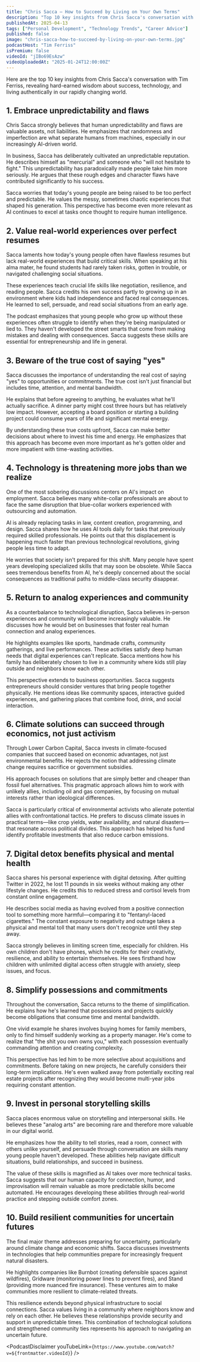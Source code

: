 ```yaml
---
title: "Chris Sacca — How to Succeed by Living on Your Own Terms"
description: "Top 10 key insights from Chris Sacca's conversation with Tim Ferriss, revealing hard-earned wisdom about success, technology, and living authentically in our rapidly changing world."
publishedAt: 2025-04-13
tags: ["Personal Development", "Technology Trends", "Career Advice"]
published: false
image: "chris-sacca-how-to-succeed-by-living-on-your-own-terms.jpg"
podcastHost: "Tim Ferriss"
isPremium: false
videoId: "jIBo69EsAzw"
videoUploadedAt: "2025-01-24T12:00:00Z"
---
```



<PodcastSummaryPageLayout frontmatter={frontmatter}>

Here are the top 10 key insights from Chris Sacca's conversation with Tim Ferriss, revealing hard-earned wisdom about success, technology, and living authentically in our rapidly changing world.

## 1. Embrace unpredictability and flaws

Chris Sacca strongly believes that human unpredictability and flaws are valuable assets, not liabilities. He emphasizes that randomness and imperfection are what separate humans from machines, especially in our increasingly AI-driven world.

In business, Sacca has deliberately cultivated an unpredictable reputation. He describes himself as "mercurial" and someone who "will not hesitate to fight." This unpredictability has paradoxically made people take him more seriously. He argues that these rough edges and character flaws have contributed significantly to his success.

Sacca worries that today's young people are being raised to be too perfect and predictable. He values the messy, sometimes chaotic experiences that shaped his generation. This perspective has become even more relevant as AI continues to excel at tasks once thought to require human intelligence.

## 2. Value real-world experiences over perfect resumes

Sacca laments how today's young people often have flawless resumes but lack real-world experiences that build critical skills. When speaking at his alma mater, he found students had rarely taken risks, gotten in trouble, or navigated challenging social situations.

These experiences teach crucial life skills like negotiation, resilience, and reading people. Sacca credits his own success partly to growing up in an environment where kids had independence and faced real consequences. He learned to sell, persuade, and read social situations from an early age.

The podcast emphasizes that young people who grow up without these experiences often struggle to identify when they're being manipulated or lied to. They haven't developed the street smarts that come from making mistakes and dealing with consequences. Sacca suggests these skills are essential for entrepreneurship and life in general.

## 3. Beware of the true cost of saying "yes"

Sacca discusses the importance of understanding the real cost of saying "yes" to opportunities or commitments. The true cost isn't just financial but includes time, attention, and mental bandwidth.

He explains that before agreeing to anything, he evaluates what he'll actually sacrifice. A dinner party might cost three hours but has relatively low impact. However, accepting a board position or starting a building project could consume years of life and significant mental energy.

By understanding these true costs upfront, Sacca can make better decisions about where to invest his time and energy. He emphasizes that this approach has become even more important as he's gotten older and more impatient with time-wasting activities.

## 4. Technology is threatening more jobs than we realize

One of the most sobering discussions centers on AI's impact on employment. Sacca believes many white-collar professionals are about to face the same disruption that blue-collar workers experienced with outsourcing and automation.

AI is already replacing tasks in law, content creation, programming, and design. Sacca shares how he uses AI tools daily for tasks that previously required skilled professionals. He points out that this displacement is happening much faster than previous technological revolutions, giving people less time to adapt.

He worries that society isn't prepared for this shift. Many people have spent years developing specialized skills that may soon be obsolete. While Sacca sees tremendous benefits from AI, he's deeply concerned about the social consequences as traditional paths to middle-class security disappear.

## 5. Return to analog experiences and community

As a counterbalance to technological disruption, Sacca believes in-person experiences and community will become increasingly valuable. He discusses how he would bet on businesses that foster real human connection and analog experiences.

He highlights examples like sports, handmade crafts, community gatherings, and live performances. These activities satisfy deep human needs that digital experiences can't replicate. Sacca mentions how his family has deliberately chosen to live in a community where kids still play outside and neighbors know each other.

This perspective extends to business opportunities. Sacca suggests entrepreneurs should consider ventures that bring people together physically. He mentions ideas like community spaces, interactive guided experiences, and gathering places that combine food, drink, and social interaction.

## 6. Climate solutions can succeed through economics, not just activism

Through Lower Carbon Capital, Sacca invests in climate-focused companies that succeed based on economic advantages, not just environmental benefits. He rejects the notion that addressing climate change requires sacrifice or government subsidies.

His approach focuses on solutions that are simply better and cheaper than fossil fuel alternatives. This pragmatic approach allows him to work with unlikely allies, including oil and gas companies, by focusing on mutual interests rather than ideological differences.

Sacca is particularly critical of environmental activists who alienate potential allies with confrontational tactics. He prefers to discuss climate issues in practical terms—like crop yields, water availability, and natural disasters—that resonate across political divides. This approach has helped his fund identify profitable investments that also reduce carbon emissions.

## 7. Digital detox benefits physical and mental health

Sacca shares his personal experience with digital detoxing. After quitting Twitter in 2022, he lost 11 pounds in six weeks without making any other lifestyle changes. He credits this to reduced stress and cortisol levels from constant online engagement.

He describes social media as having evolved from a positive connection tool to something more harmful—comparing it to "fentanyl-laced cigarettes." The constant exposure to negativity and outrage takes a physical and mental toll that many users don't recognize until they step away.

Sacca strongly believes in limiting screen time, especially for children. His own children don't have phones, which he credits for their creativity, resilience, and ability to entertain themselves. He sees firsthand how children with unlimited digital access often struggle with anxiety, sleep issues, and focus.

## 8. Simplify possessions and commitments

Throughout the conversation, Sacca returns to the theme of simplification. He explains how he's learned that possessions and projects quickly become obligations that consume time and mental bandwidth.

One vivid example he shares involves buying homes for family members, only to find himself suddenly working as a property manager. He's come to realize that "the shit you own owns you," with each possession eventually commanding attention and creating complexity.

This perspective has led him to be more selective about acquisitions and commitments. Before taking on new projects, he carefully considers their long-term implications. He's even walked away from potentially exciting real estate projects after recognizing they would become multi-year jobs requiring constant attention.

## 9. Invest in personal storytelling skills

Sacca places enormous value on storytelling and interpersonal skills. He believes these "analog arts" are becoming rare and therefore more valuable in our digital world.

He emphasizes how the ability to tell stories, read a room, connect with others unlike yourself, and persuade through conversation are skills many young people haven't developed. These abilities help navigate difficult situations, build relationships, and succeed in business.

The value of these skills is magnified as AI takes over more technical tasks. Sacca suggests that our human capacity for connection, humor, and improvisation will remain valuable as more predictable skills become automated. He encourages developing these abilities through real-world practice and stepping outside comfort zones.

## 10. Build resilient communities for uncertain futures

The final major theme addresses preparing for uncertainty, particularly around climate change and economic shifts. Sacca discusses investments in technologies that help communities prepare for increasingly frequent natural disasters.

He highlights companies like Burnbot (creating defensible spaces against wildfires), Gridware (monitoring power lines to prevent fires), and Stand (providing more nuanced fire insurance). These ventures aim to make communities more resilient to climate-related threats.

This resilience extends beyond physical infrastructure to social connections. Sacca values living in a community where neighbors know and rely on each other. He believes these relationships provide security and support in unpredictable times. This combination of technological solutions and strengthened community ties represents his approach to navigating an uncertain future.

<PodcastDisclaimer
  youTubeLink={`https://www.youtube.com/watch?v=${frontmatter.videoId}`}
/>

</PodcastSummaryPageLayout>
